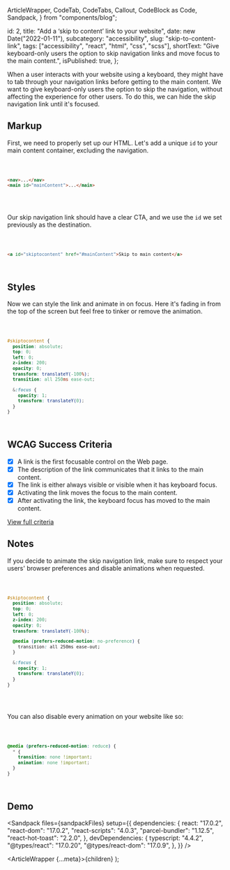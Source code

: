   ArticleWrapper,
  CodeTab,
  CodeTabs,
  Callout,
  CodeBlock as Code,
  Sandpack,
} from "components/blog";

  id: 2,
  title: "Add a ‘skip to content’ link to your website",
  date: new Date("2022-01-11"),
  subcategory: "accessibility",
  slug: "skip-to-content-link",
  tags: ["accessibility", "react", "html", "css", "scss"],
  shortText:
    "Give keyboard-only users the option to skip navigation links and move focus to the main content.",
  isPublished: true,
};

When a user interacts with your website using a keyboard, they might have to tab through your navigation links before getting to the main content. We want to give keyboard-only users the option to skip the navigation, without affecting the experience for other users. To do this, we can hide the skip navigation link until it's focused.

## Markup

First, we need to properly set up our HTML. Let's add a unique `id` to your main content container, excluding the navigation.

<Code filename="index.html">

```html
<nav>...</nav>
<main id="mainContent">...</main>
```

</Code>

\
Our skip navigation link should have a clear CTA, and we use the `id` we set previously as the destination.

<Code filename="index.html">

```html
<a id="skiptocontent" href="#mainContent">Skip to main content</a>
```

</Code>

## Styles

Now we can style the link and animate in on focus. Here it's fading in from the top of the screen but feel free to tinker or remove the animation.

<Code filename="styles.css">

```css
#skiptocontent {
  position: absolute;
  top: 0;
  left: 0;
  z-index: 200;
  opacity: 0;
  transform: translateY(-100%);
  transition: all 250ms ease-out;

  &:focus {
    opacity: 1;
    transform: translateY(0);
  }
}
```

</Code>

## WCAG Success Criteria

- [x] A link is the first focusable control on the Web page.
- [x] The description of the link communicates that it links to the main content.
- [x] The link is either always visible or visible when it has keyboard focus.
- [x] Activating the link moves the focus to the main content.
- [x] After activating the link, the keyboard focus has moved to the main content.

[View full criteria](https://www.w3.org/TR/WCAG20-TECHS/G1.html)

## Notes

If you decide to animate the skip navigation link, make sure to respect your users' browser preferences and disable animations when requested.

<Code filename="styles.css">

```css
#skiptocontent {
  position: absolute;
  top: 0;
  left: 0;
  z-index: 200;
  opacity: 0;
  transform: translateY(-100%);

  @media (prefers-reduced-motion: no-preference) {
    transition: all 250ms ease-out;
  }

  &:focus {
    opacity: 1;
    transform: translateY(0);
  }
}
```

</Code>

\
You can also disable every animation on your website like so:

<Code filename="styles.css">

```css
@media (prefers-reduced-motion: reduce) {
  * {
    transition: none !important;
    animation: none !important;
  }
}
```

</Code>

## Demo

<Sandpack
  files={sandpackFiles}
  setup={{
    dependencies: {
      react: "17.0.2",
      "react-dom": "17.0.2",
      "react-scripts": "4.0.3",
      "parcel-bundler": "1.12.5",
      "react-hot-toast": "2.2.0",
    },
    devDependencies: {
      typescript: "4.4.2",
      "@types/react": "17.0.20",
      "@types/react-dom": "17.0.9",
    },
  }}
/>

  <ArticleWrapper {...meta}>{children}</ArticleWrapper>
);
